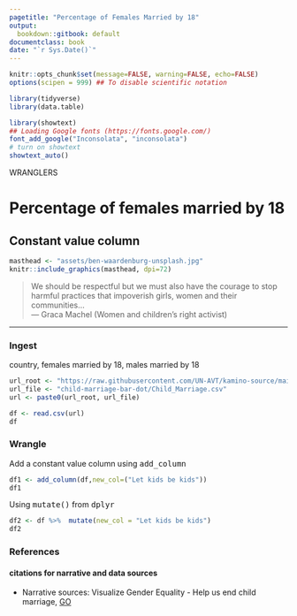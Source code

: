 ```yaml
---
pagetitle: "Percentage of Females Married by 18"
output:
  bookdown::gitbook: default
documentclass: book
date: "`r Sys.Date()`"
---
```


```r

knitr::opts_chunk$set(message=FALSE, warning=FALSE, echo=FALSE)
options(scipen = 999) ## To disable scientific notation

library(tidyverse)
library(data.table)

library(showtext)
## Loading Google fonts (https://fonts.google.com/)
font_add_google("Inconsolata", "inconsolata")
# turn on showtext
showtext_auto()

```

WRANGLERS  


# Percentage of females married by 18
## Constant value column

```r

masthead <- "assets/ben-waardenburg-unsplash.jpg"
knitr::include_graphics(masthead, dpi=72)

```

> We should be respectful but we must also have the courage to stop harmful practices that impoverish girls, women and their communities...\
--- Graca Machel (Women and children's right activist)\

***

### Ingest
country, females married by 18, males married by 18

```r

url_root <- "https://raw.githubusercontent.com/UN-AVT/kamino-source/main/sources/0-shared/data/"
url_file <- "child-marriage-bar-dot/Child_Marriage.csv"
url <- paste0(url_root, url_file)

df <- read.csv(url)
df

```

### Wrangle
Add a constant value column using <kbd>add_column</kbd> 


```r

df1 <- add_column(df,new_col=("Let kids be kids"))
df1

```

Using <kbd>mutate()</kbd> from <kbd>dplyr</kbd>

```r

df2 <- df %>%  mutate(new_col = "Let kids be kids")
df2

```
  
  
### References
#### citations for narrative and data sources

* Narrative sources: Visualize Gender Equality - Help us end child marriage, [GO](https://media.data.world/1o2xvmj7TLCDfJPErISo_Child%20Marriage%20Dasbboard.png){target="_blank"}
